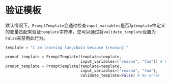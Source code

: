 # 验证模板

默认情况下，`PromptTemplate`会通过检查`input_variables`是否与`template`中定义的变量匹配来验证`template`字符串。您可以通过将`validate_template`设置为`False`来禁用此行为。

```python
template = "I am learning langchain because {reason}."

prompt_template = PromptTemplate(template=template,
                                 input_variables=["reason", "foo"]) # ValueError due to extra variables
prompt_template = PromptTemplate(template=template,
                                 input_variables=["reason", "foo"],
                                 validate_template=False) # No error
```


